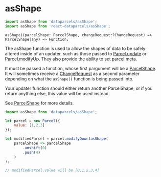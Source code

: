 
# asShape

```js
import asShape from 'dataparcels/asShape';
import asShape from 'react-dataparcels/asShape';
```

```flow
asShape((parcelShape: ParcelShape, changeRequest:?ChangeRequest) => ParcelShape|any) => Function;
```

The asShape function is used to allow the shapes of data to be safely altered inside of an updater, such as those passed to [Parcel.update](/api/Parcel#update) or [Parcel.modifyUp](/api/Parcel#modifyUp). They also provide the ability to set [parcel meta](/parcel-meta).

It must be passed a function, whose first pargument will be a [ParcelShape](/api/ParcelShape). It will sometimes receive a [ChangeRequest](/api/ChangeRequest) as a second parameter depending on what the `asShape()` function is being passed into.

Your updater function should either return another ParcelShape, or if you return anything else, this value will be used instead.

 See [ParcelShape](/api/ParcelShape) for more details.

```js
import asShape from 'dataparcels/asShape';

let parcel = new Parcel({
    value: [1,2,3]
});

let modifiedParcel = parcel.modifyDown(asShape(
    parcelShape => parcelShape
        .unshift(0)
        .push(4)
    )
);

// modifiedParcel.value will be [0,1,2,3,4]
```
